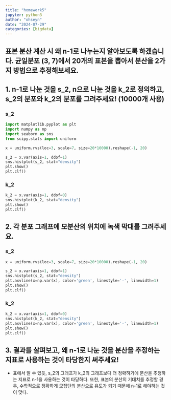 ```yaml
---
title: "homework5"
jupyter: python3
author: "ohseyn"
date: "2024-07-29"
categories: [bigdata]
---
```


## 표본 분산 계산 시 왜 n-1로 나누는지 알아보도록 하겠습니다. 균일분포 (3, 7)에서 20개의 표본을 뽑아서 분산을 2가지 방법으로 추정해보세요.

## 1. n-1로 나눈 것을 s_2, n으로 나눈 것을 k_2로 정의하고, s_2의 분포와 k_2의 분포를 그려주세요! (10000개 사용)

### s_2

```python
import matplotlib.pyplot as plt
import numpy as np
import seaborn as sns
from scipy.stats import uniform

x = uniform.rvs(loc=3, scale=7, size=20*10000).reshape(-1, 20)

s_2 = x.var(axis=1, ddof=1)
sns.histplot(s_2, stat="density")
plt.show()
plt.clf()
```

### k_2

```python
k_2 = x.var(axis=1, ddof=0)
sns.histplot(k_2, stat="density")
plt.show()
plt.clf()
```


## 2. 각 분포 그래프에 모분산의 위치에 녹색 막대를 그려주세요.

### s_2

```python
x = uniform.rvs(loc=3, scale=7, size=20*10000).reshape(-1, 20)

s_2 = x.var(axis=1, ddof=1)
sns.histplot(s_2, stat="density")
plt.axvline(x=np.var(x), color='green', linestyle='-', linewidth=1)
plt.show()
plt.clf()
```

### k_2

```python
k_2 = x.var(axis=1, ddof=0)
sns.histplot(k_2, stat="density")
plt.axvline(x=np.var(x), color='green', linestyle='-', linewidth=1)
plt.show()
plt.clf()
```

## 3. 결과를 살펴보고, 왜 n-1로 나눈 것을 분산을 추정하는 지표로 사용하는 것이 타당한지 써주세요!

- 표에서 알 수 있듯, s_2의 그래프가 k_2의 그래프보다 더 정확하기에 분산을 추정하는 지표로 n-1을 사용하는 것이 타당하다. 또한, 표본의 분산의 기대치를 추정할 경우, 수학적으로 정확하게 모집단의 분산으로 유도가 되기 때문에 n-1로 해야하는 것이 맞다.
